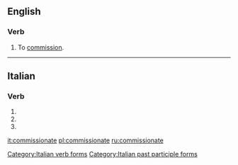 ==English==

===Verb===
{{en-verb|commissionat}}

# {{context|obsolete|transitive|lang=en}} To [[commission]].

{{Webster 1913}}

----

==Italian==

===Verb===
{{head|it|verb form}}

# {{inflection of|commissionare||2|p|pres|ind|lang=it}}
# {{inflection of|commissionare||2|p|imp|lang=it}}
# {{feminine plural of|commissionato|lang=it}}

[[Category:Italian verb forms]]
[[Category:Italian past participle forms]]

[[it:commissionate]]
[[pl:commissionate]]
[[ru:commissionate]]